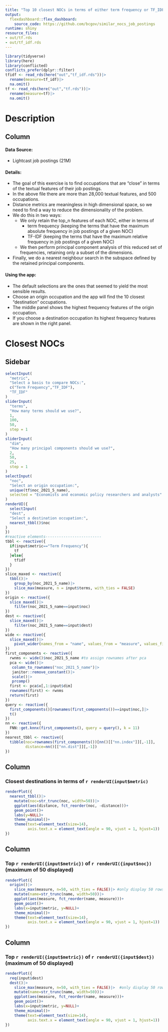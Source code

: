 ```yaml
---
title: "Top 10 closest NOCs in terms of either term frequency or TF_IDF"
output: 
  flexdashboard::flex_dashboard:
    source_code: https://github.com/bcgov/similar_nocs_job_postings
runtime: shiny
resource_files:
- out/tf.rds
- out/tf_idf.rds
---
```


```r
library(tidyverse)
library(here)
library(conflicted)
conflicts_prefer(dplyr::filter)
tfidf <- read_rds(here("out","tf_idf.rds"))|>
  rename(measure=tf_idf)|>
  na.omit()
tf <- read_rds(here("out","tf.rds"))|>
  rename(measure=tf)|>
  na.omit()
```

Description
=================================================

Column
-----------------------------------------------

#### Data Source:

-   Lightcast job postings (21M)

#### Details:

-   The goal of this exercise is to find occupations that are "close" in terms of the textual features of their job postings. 
-   In the above file there are more than 28,000 textual features, and 500 occupations. 
-   Distance metrics are meaningless in high dimensional space, so we need to find a way to reduce the dimensionality of the problem. 
-   We do this in two ways:
      -   We only retain the top_n features of each NOC, either in terms of 
          -   term frequency (keeping the terms that have the maximum absolute frequency in job postings of a given NOC)
          -   TF-IDF (keeping the terms that have the maximum relative frequency in job postings of a given NOC) 
    -   We then perform principal component analysis of this reduced set of frequencies, retaining only a subset of the dimensions.
  -   Finally, we do a nearest neighbour search in the subspace defined by the retained principal components. 
  
#### Using the app:

-   The default selections are the ones that seemed to yield the most sensible results.
-   Choose an origin occupation and the app will find the 10 closest "destination" occupations.
-   The middle panel shows the highest frequency features of the origin occupation.
-   If you choose a destination occupation its highest frequency features are shown in the right panel.
   

Closest NOCs 
===============================================

Sidebar {.sidebar}
--------------------------------------------

```r
selectInput(
  "metric",
  "Select a basis to compare NOCs:",
  c("Term Frequency","TF_IDF"),
  "TF_IDF"
) 
sliderInput(
  "terms",
  "How many terms should we use?",
  1,
  100,
  50,
  step = 1
)
sliderInput(
  "dim",
  "How many principal components should we use?",
  2,
  50,
  25,
  step = 1
)
selectInput(
  "noc",
  "Select an origin occupation:",
  unique(tf$noc_2021_5_name),
  selected = "Economists and economic policy researchers and analysts"
) 
renderUI({
  selectInput(
  "dest",
  "Select a destination occupation:",
  nearest_tbbl()$noc
)
})
#reactive elements-------------------------
tbbl <- reactive({
  if(input$metric=="Term Frequency"){
    tf
  }else{
    tfidf
  }
})
slice_maxed <- reactive({
  tbbl()|>
    group_by(noc_2021_5_name)|>
    slice_max(measure, n = input$terms, with_ties = FALSE)
})
origin <- reactive({
  slice_maxed()|>
    filter(noc_2021_5_name==input$noc)
})
dest <- reactive({
  slice_maxed()|>
    filter(noc_2021_5_name==input$dest)
})
wide <- reactive({
  slice_maxed()|>
    pivot_wider(names_from = "name", values_from = "measure", values_fill = 0)
})
first_components <- reactive({
  rwnms <- wide()$noc_2021_5_name #to assign rownames after pca
  pca <- wide()|>
   column_to_rownames("noc_2021_5_name")|>
   janitor::remove_constant()|>
   scale()|>
   prcomp()
  first <- pca$x[,1:input$dim]
  rownames(first) <- rwnms
  return(first)
})
query <- reactive({
  first_components()[rownames(first_components())==input$noc,]|>
  t()
})
nn <- reactive({
  FNN::get.knnx(first_components(), query = query(), k = 11)
})
nearest_tbbl <- reactive({
  tibble(noc=rownames(first_components())[nn()[["nn.index"]][,-1]],
         distance=nn()[["nn.dist"]][,-1])
})
```

Column
-------------------------------------
    
### Closest destinations in terms of `r renderUI(input$metric)`
    
```r
renderPlot({
  nearest_tbbl()|>
    mutate(noc=str_trunc(noc, width=50))|>
    ggplot(aes(distance, fct_reorder(noc, -distance)))+
    geom_point()+
    labs(y=NULL)+
    theme_minimal()+
    theme(text=element_text(size=14),
          axis.text.x = element_text(angle = 90, vjust = 1, hjust=1))
})
```

 
Column
-------------------------------------
    
### Top `r renderUI({input$metric})` of `r renderUI({input$noc})` (maximum of 50 displayed)
    
```r
renderPlot({
  origin()|>
    slice_max(measure, n=50, with_ties = FALSE)|> #only display 50 rows even if more
    mutate(name=str_trunc(name, width=50))|>
    ggplot(aes(measure, fct_reorder(name, measure)))+
    geom_point()+
    labs(x=input$metric, y=NULL)+
    theme_minimal()+
    theme(text=element_text(size=14),
          axis.text.x = element_text(angle = 90, vjust = 1, hjust=1))
})
```
    
Column
-------------------------------------

### Top `r renderUI({input$metric})` of `r renderUI({input$dest})` (maximum of 50 displayed)

```r
renderPlot({
  req(input$dest)
  dest()|>
    slice_max(measure, n=50, with_ties = FALSE)|>  #only display 50 rows even if more
    mutate(name=str_trunc(name, width=50))|>
    ggplot(aes(measure, fct_reorder(name, measure)))+
    geom_point()+
    labs(x=input$metric, y=NULL)+
    theme_minimal()+
    theme(text=element_text(size=14),
          axis.text.x = element_text(angle = 90, vjust = 1, hjust=1))
})
```


